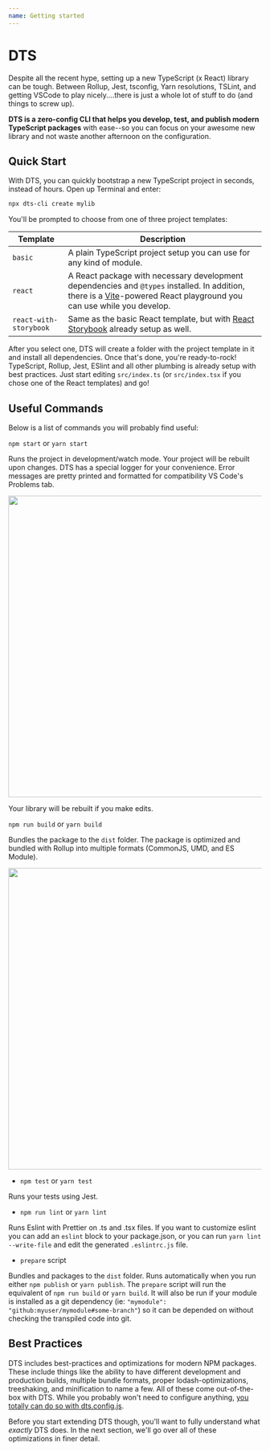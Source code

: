 ```yaml
---
name: Getting started
---
```



# DTS

<Features />

Despite all the recent hype, setting up a new TypeScript (x React)
library can be tough. Between Rollup, Jest, tsconfig, Yarn resolutions,
TSLint, and getting VSCode to play nicely....there is just a whole lot
of stuff to do (and things to screw up).

**DTS is a zero-config CLI that helps you develop, test, and publish
modern TypeScript packages** with ease--so you can focus on your awesome
new library and not waste another afternoon on the configuration.

## Quick Start

With DTS, you can quickly bootstrap a new TypeScript project in seconds, instead of hours. Open up Terminal and enter:

```bash
npx dts-cli create mylib
```

You'll be prompted to choose from one of three project templates:

| Template               | Description                                                                                                                                                                                     |
| ---------------------- | ----------------------------------------------------------------------------------------------------------------------------------------------------------------------------------------------- |
| `basic`                | A plain TypeScript project setup you can use for any kind of module.                                                                                                                            |
| `react`                | A React package with necessary development dependencies and `@types` installed. In addition, there is a [Vite](https://vitejs.dev)-powered React playground you can use while you develop. |
| `react-with-storybook` | Same as the basic React template, but with [React Storybook](https://storybook.js.org/) already setup as well.                                                                                  |

After you select one, DTS will create a folder with the project template in it and install all dependencies. Once that's done, you're ready-to-rock! TypeScript, Rollup, Jest, ESlint and all other plumbing is already setup with best practices. Just start editing `src/index.ts` (or `src/index.tsx` if you chose one of the React templates) and go!

## Useful Commands

Below is a list of commands you will probably find useful:

`npm start` or `yarn start`

Runs the project in development/watch mode. Your project will be rebuilt upon changes. DTS has a special logger for your convenience. Error messages are pretty printed and formatted for compatibility VS Code's Problems tab.

<img
  src="https://user-images.githubusercontent.com/4060187/52168303-574d3a00-26f6-11e9-9f3b-71dbec9ebfcb.gif"
  width="600"
/>

Your library will be rebuilt if you make edits.

`npm run build` or `yarn build`

Bundles the package to the `dist` folder.
The package is optimized and bundled with Rollup into multiple formats (CommonJS, UMD, and ES Module).

<img
  src="https://user-images.githubusercontent.com/4060187/52168322-a98e5b00-26f6-11e9-8cf6-222d716b75ef.gif"
  width="600"
/>

- `npm test` or `yarn test`

Runs your tests using Jest.

- `npm run lint` or `yarn lint`

Runs Eslint with Prettier on .ts and .tsx files.
If you want to customize eslint you can add an `eslint` block to your package.json, or you can run `yarn lint --write-file` and edit the generated `.eslintrc.js` file.

- `prepare` script

Bundles and packages to the `dist` folder.
Runs automatically when you run either `npm publish` or `yarn publish`. The `prepare` script will run the equivalent of `npm run build` or `yarn build`. It will also be run if your module is installed as a git dependency (ie: `"mymodule": "github:myuser/mymodule#some-branch"`) so it can be depended on without checking the transpiled code into git.

## Best Practices

DTS includes best-practices and optimizations for modern NPM packages. These include things like the ability to have different development and production builds, multiple bundle formats, proper lodash-optimizations, treeshaking, and minification to name a few. All of these come out-of-the-box with DTS. While you probably won't need to configure anything, [you totally can do so with dts.config.js](customization).

Before you start extending DTS though, you'll want to fully understand what _exactly_ DTS does. In the next section, we'll go over all of these optimizations in finer detail.





